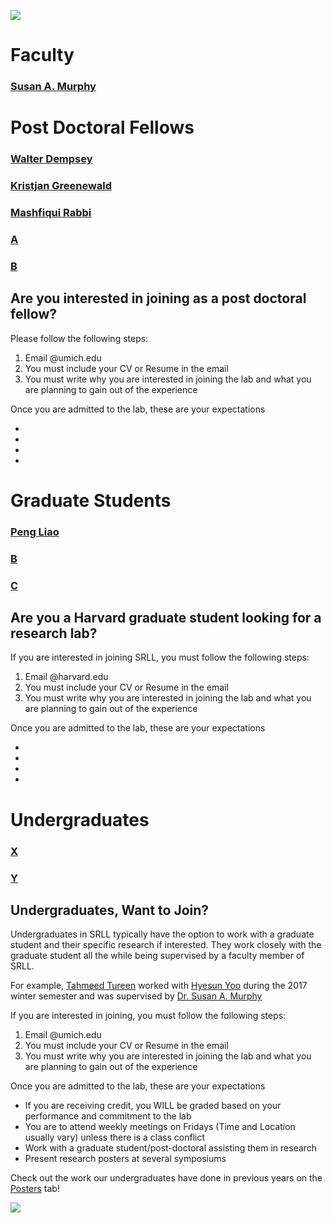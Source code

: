 
![](HarvardLogo.jpg)

# Faculty

### [Susan A. Murphy](https://dl.dropboxusercontent.com/u/16868661/index.html)


# Post Doctoral Fellows

### [Walter Dempsey](https://wdempsey.github.io/)

### [Kristjan Greenewald](https://www.linkedin.com/in/kristjan-greenewald-43bb2981)

### [Mashfiqui Rabbi](https://www.linkedin.com/in/mashfiquirabbi)

### [A]()

### [B]()


## Are you interested in joining as a post doctoral fellow?


Please follow the following steps:

1. Email @umich.edu
2. You must include your CV or Resume in the email
3. You must write why you are interested in joining the lab and what you are planning to gain out of the experience


Once you are admitted to the lab, these are your expectations

* 
* 
* 
* 

# Graduate Students

### [Peng Liao]()


### [B]()


### [C]()


## Are you a Harvard graduate student looking for a research lab?


If you are interested in joining SRLL, you must follow the following steps:

1. Email @harvard.edu
2. You must include your CV or Resume in the email
3. You must write why you are interested in joining the lab and what you are planning to gain out of the experience


Once you are admitted to the lab, these are your expectations

* 
* 
* 
* 


# Undergraduates


### [X]()


### [Y]()


## Undergraduates, Want to Join?

Undergraduates in SRLL typically have the option to work with a graduate student and their specific research if interested. They work closely with the graduate student all the while being supervised by a faculty member of SRLL. 

For example, [Tahmeed Tureen](https://tahmeed14.github.io/personal_site/) worked with [Hyesun Yoo](http://www-personal.umich.edu/~yoohs/) during the 2017 winter semester and was supervised by [Dr. Susan A. Murphy](http://dept.stat.lsa.umich.edu/~samurphy/)


If you are interested in joining, you must follow the following steps:

1. Email @umich.edu
2. You must include your CV or Resume in the email
3. You must write why you are interested in joining the lab and what you are planning to gain out of the experience


Once you are admitted to the lab, these are your expectations

* If you are receiving credit, you WILL be graded based on your performance and commitment to the lab
* You are to attend weekly meetings on Fridays (Time and Location usually vary) unless there is a class conflict
* Work with a graduate student/post-doctoral assisting them in research
* Present research posters at several symposiums


Check out the work our undergraduates have done in previous years on the [Posters](posters.html) tab!

![](SRLLLogo.jpg)

